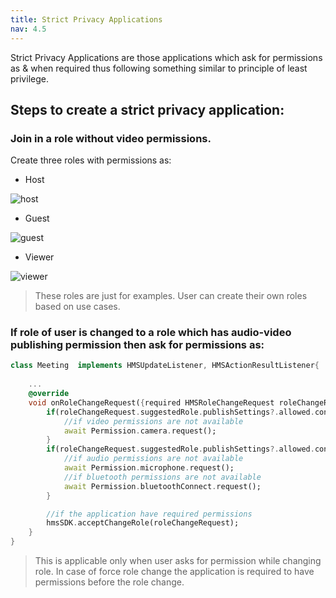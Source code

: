 ```yaml
---
title: Strict Privacy Applications
nav: 4.5
---
```


Strict Privacy Applications are those applications which ask for permissions as & when required thus following something
similar to principle of least privilege.

## Steps to create a strict privacy application:

<div className="steps-container">

### Join in a role without video permissions.

Create three roles with permissions as:

- Host 

![host](/docs/v2/flutter-host.png)

- Guest

![guest](/docs/v2/flutter-guest.png)

- Viewer

![viewer](/docs/v2/flutter-viewer.png)

> These roles are just for examples. User can create their own roles based on use cases.

### If role of user is changed to a role which has audio-video publishing permission then ask for permissions as:

```dart
class Meeting  implements HMSUpdateListener, HMSActionResultListener{ 
    
    ...
    @override
    void onRoleChangeRequest({required HMSRoleChangeRequest roleChangeRequest}) {
        if(roleChangeRequest.suggestedRole.publishSettings?.allowed.contains("video")??false){
            //if video permissions are not available
            await Permission.camera.request();
        }
        if(roleChangeRequest.suggestedRole.publishSettings?.allowed.contains("audio")??false){
            //if audio permissions are not available
            await Permission.microphone.request();
            //if bluetooth permissions are not available
            await Permission.bluetoothConnect.request();
        }

        //if the application have required permissions
        hmsSDK.acceptChangeRole(roleChangeRequest);
    }
}
```
</div>

> This is applicable only when user asks for permission while changing role. In case of force role change
> the application is required to have permissions before the role change. 
